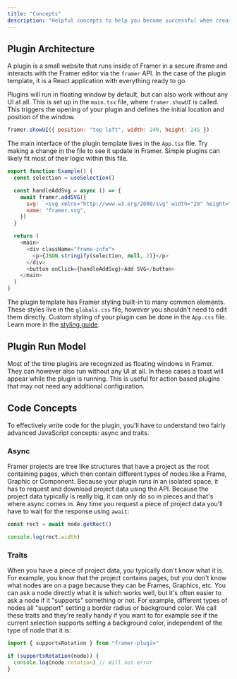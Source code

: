 ```yaml
---
title: "Concepts"
description: "Helpful concepts to help you become successful when creating Plugins."
---
```


## Plugin Architecture

A plugin is a small website that runs inside of Framer in a secure iframe and interacts with the Framer editor via the `framer` API. In the case of the plugin template, it is a React application with everything ready to go.

Plugins will run in floating window by default, but can also work without any UI at all. This is set up in the `main.tsx` file, where `framer.showUI` is called. This triggers the opening of your plugin and defines the initial location and position of the window.

```javascript
framer.showUI({ position: "top left", width: 240, height: 245 })
```

The main interface of the plugin template lives in the `App.tsx` file. Try making a change in the file to see it update in Framer.  Simple plugins can likely fit most of their logic within this file.

```javascript
export function Example() {
  const selection = useSelection()

  const handleAddSvg = async () => {
    await framer.addSVG({
      svg: `<svg xmlns="http://www.w3.org/2000/svg" width="20" height="20"><path d="M5 2.5h10v5h-5Zm0 5h5l5 5H5Zm5 5v5l-5-5Z"/></svg>`,
      name: "framer.svg",
    })
  }

  return (
    <main>
      <div className="frame-info">
        <p>{JSON.stringify(selection, null, 2)}</p>
      </div>
      <button onClick={handleAddSvg}>Add SVG</button>
    </main>
  )
}
```

The plugin template has Framer styling built-in to many common elements. These styles live in the `globals.css` file, however you shouldn’t need to edit them directly. Custom styling of your plugin can be done in the `App.css` file. Learn more in the [styling guide](/plugins/guides/interface).

## Plugin Run Model

Most of the time plugins are recognized as floating windows in Framer. They can however also run without any UI at all. In these cases a toast will appear while the plugin is running. This is useful for action based plugins that may not need any additional configuration.

## Code Concepts

To effectively write code for the plugin, you'll have to understand two fairly advanced JavaScript concepts: async and traits.

### Async

Framer projects are tree like structures that have a project as the root containing pages, which then contain different types of nodes like a Frame, Graphic or Component. Because your plugin runs in an isolated space, it has to request and download project data using the API. Because the project data typically is really big, it can only do so in pieces and that's where async comes in. Any time you request a piece of project data you'll have to wait for the response using `await`:

```javascript
const rect = await node.getRect()

console.log(rect.width)
```

### Traits

When you have a piece of project data, you typically don't know what it is. For example, you know that the project contains pages, but you don't know what nodes are on a page because they can be Frames, Graphics, etc. You can ask a node directly what it is which works well, but it's often easier to ask a node if it "supports" something or not. For example, different types of nodes all "support" setting a border radius or background color. We call these traits and they're really handy if you want to for example see if the current selection supports setting a background color, independent of the type of node that it is:

```javascript
import { supportsRotation } from "framer-plugin"

if (supportsRotation(node)) {
  console.log(node.rotation) // Will not error
}
```